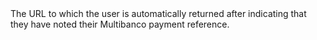   

  
<ParamField body="ReturnURL" type="string" required>  
<MaxLength255Characters />     
The URL to which the user is automatically returned after indicating that they have noted their Multibanco payment reference.   

<Expandable title="properties">  

</Expandable> 
</ParamField>